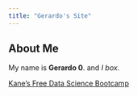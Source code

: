 ```yaml
---
title: "Gerardo's Site"
---
```


## About Me

My name is **Gerardo 0**. and *I box*.

[Kane's Free Data Science Bootcamp](https://bootcamp.davidkane.info)